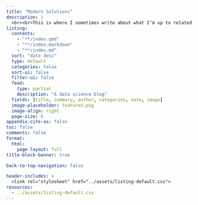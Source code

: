 ```yaml
---
title: "Modern Solutions"
description: |
  <br><br>This is where I sometimes write about what I’m up to related to R, data science, and statistics. My dog, Millie, tags along in the thumbnails. I hope folks find some of these notes useful.<br>[Subscribe via RSS](/blog/index.xml)
listing: 
  contents: 
    - "**/index.qmd"
    - "**/index.markdown"
    - "**/index.md"
  sort: "date desc"
  type: default
  categories: false
  sort-ui: false
  filter-ui: false
  feed: 
    type: partial
    description: "A data science blog"
  fields: [title, summary, author, categories, date, image]
  image-placeholder: featured.png
  image-align: right
  page-size: 6
appendix-cite-as: false
toc: false
comments: false
format: 
  html: 
    page-layout: full
title-block-banner: true

back-to-top-navigation: false

header-includes: >
  <link rel="stylesheet" href="../assets/listing-default.css">
resources:
  - ../assets/listing-default.css 
---
```

